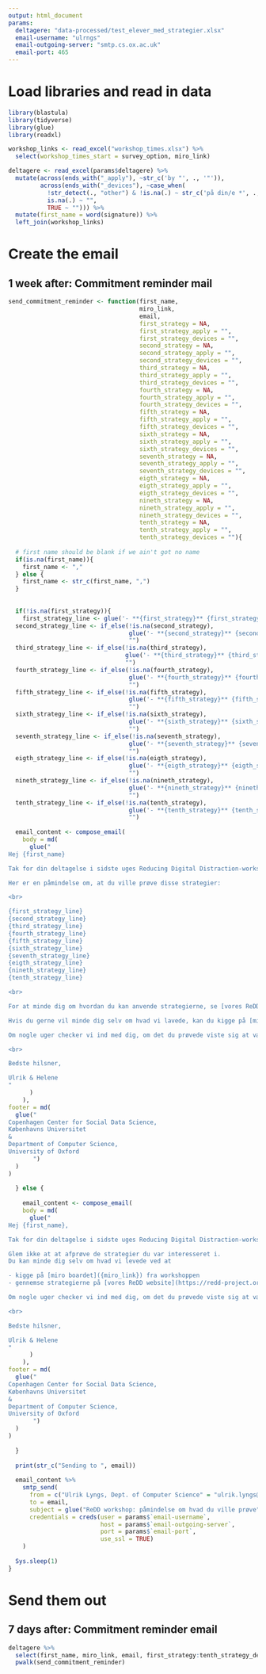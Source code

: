 ```yaml
---
output: html_document
params:
  deltagere: "data-processed/test_elever_med_strategier.xlsx"
  email-username: "ulrngs"
  email-outgoing-server: "smtp.cs.ox.ac.uk"
  email-port: 465
---
```


# Load libraries and read in data
```r
library(blastula)
library(tidyverse)
library(glue)
library(readxl)

workshop_links <- read_excel("workshop_times.xlsx") %>% 
  select(workshop_times_start = survey_option, miro_link)

deltagere <- read_excel(params$deltagere) %>% 
  mutate(across(ends_with("_apply"), ~str_c('by "', ., '"')),
         across(ends_with("_devices"), ~case_when(
           !str_detect(., "other") & !is.na(.) ~ str_c('på din/e *', ., '*'), 
           is.na(.) ~ "",
           TRUE ~ ""))) %>% 
  mutate(first_name = word(signature)) %>% 
  left_join(workshop_links)

```


# Create the email
## 1 week after: Commitment reminder mail
```r
send_commitment_reminder <- function(first_name, 
                                     miro_link, 
                                     email, 
                                     first_strategy = NA, 
                                     first_strategy_apply = "", 
                                     first_strategy_devices = "", 
                                     second_strategy = NA, 
                                     second_strategy_apply = "", 
                                     second_strategy_devices = "", 
                                     third_strategy = NA, 
                                     third_strategy_apply = "", 
                                     third_strategy_devices = "", 
                                     fourth_strategy = NA, 
                                     fourth_strategy_apply = "", 
                                     fourth_strategy_devices = "",
                                     fifth_strategy = NA, 
                                     fifth_strategy_apply = "", 
                                     fifth_strategy_devices = "",
                                     sixth_strategy = NA, 
                                     sixth_strategy_apply = "", 
                                     sixth_strategy_devices = "",
                                     seventh_strategy = NA, 
                                     seventh_strategy_apply = "", 
                                     seventh_strategy_devices = "",
                                     eigth_strategy = NA, 
                                     eigth_strategy_apply = "", 
                                     eigth_strategy_devices = "",
                                     nineth_strategy = NA, 
                                     nineth_strategy_apply = "", 
                                     nineth_strategy_devices = "",
                                     tenth_strategy = NA, 
                                     tenth_strategy_apply = "", 
                                     tenth_strategy_devices = ""){
  
  # first name should be blank if we ain't got no name
  if(is.na(first_name)){
    first_name <- ","
  } else {
    first_name <- str_c(first_name, ",")
  }
  
  
  if(!is.na(first_strategy)){
    first_strategy_line <- glue('- **{first_strategy}** {first_strategy_apply} {first_strategy_devices}')
  second_strategy_line <- if_else(!is.na(second_strategy),
                                  glue('- **{second_strategy}** {second_strategy_apply} {second_strategy_devices}'),
                                  "")
  third_strategy_line <- if_else(!is.na(third_strategy),
                                 glue('- **{third_strategy}** {third_strategy_apply} {third_strategy_devices}'),
                                 "")
  fourth_strategy_line <- if_else(!is.na(fourth_strategy),
                                  glue('- **{fourth_strategy}** {fourth_strategy_apply} {fourth_strategy_devices}'),
                                  "")
  fifth_strategy_line <- if_else(!is.na(fifth_strategy),
                                  glue('- **{fifth_strategy}** {fifth_strategy_apply} {fifth_strategy_devices}'),
                                  "")
  sixth_strategy_line <- if_else(!is.na(sixth_strategy),
                                  glue('- **{sixth_strategy}** {sixth_strategy_apply} {sixth_strategy_devices}'),
                                  "")
  seventh_strategy_line <- if_else(!is.na(seventh_strategy),
                                  glue('- **{seventh_strategy}** {seventh_strategy_apply} {seventh_strategy_devices}'),
                                  "")
  eigth_strategy_line <- if_else(!is.na(eigth_strategy),
                                  glue('- **{eigth_strategy}** {eigth_strategy_apply} {eigth_strategy_devices}'),
                                  "")
  nineth_strategy_line <- if_else(!is.na(nineth_strategy),
                                  glue('- **{nineth_strategy}** {nineth_strategy_apply} {nineth_strategy_devices}'),
                                  "")
  tenth_strategy_line <- if_else(!is.na(tenth_strategy),
                                  glue('- **{tenth_strategy}** {tenth_strategy_apply} {tenth_strategy_devices}'),
                                  "")
  
  email_content <- compose_email(
    body = md(
      glue("
Hej {first_name}

Tak for din deltagelse i sidste uges Reducing Digital Distraction-workshop!

Her er en påmindelse om, at du ville prøve disse strategier:

<br> 

{first_strategy_line}
{second_strategy_line}
{third_strategy_line}
{fourth_strategy_line}
{fifth_strategy_line}
{sixth_strategy_line}
{seventh_strategy_line}
{eigth_strategy_line}
{nineth_strategy_line}
{tenth_strategy_line}

<br>

For at minde dig om hvordan du kan anvende strategierne, se [vores ReDD website](https://redd-project.org/da/strategies/).

Hvis du gerne vil minde dig selv om hvad vi lavede, kan du kigge på [miro boardet]({miro_link}).

Om nogle uger checker vi ind med dig, om det du prøvede viste sig at være nyttigt. &#128522;

<br>

Bedste hilsner,

Ulrik & Helene
"
      )
    ),
footer = md(
  glue("
Copenhagen Center for Social Data Science,
Københavns Universitet
&       
Department of Computer Science,
University of Oxford
       ")
  )
)
    
  } else {
    
    email_content <- compose_email(
    body = md(
      glue("
Hej {first_name},

Tak for din deltagelse i sidste uges Reducing Digital Distraction-workshop!

Glem ikke at at afprøve de strategier du var interesseret i.
Du kan minde dig selv om hvad vi levede ved at

- kigge på [miro boardet]({miro_link}) fra workshoppen
- gennemse strategierne på [vores ReDD website](https://redd-project.org/da/strategies/).

Om nogle uger checker vi ind med dig, om det du prøvede viste sig at være nyttigt. &#128522;

<br>

Bedste hilsner,

Ulrik & Helene
"
      )
    ),
footer = md(
  glue("
Copenhagen Center for Social Data Science,
Københavns Universitet
&       
Department of Computer Science,
University of Oxford
       ")
  )
)
    
  }
  
  print(str_c("Sending to ", email))
  
  email_content %>% 
    smtp_send(
      from = c("Ulrik Lyngs, Dept. of Computer Science" = "ulrik.lyngs@cs.ox.ac.uk"),
      to = email,
      subject = glue("ReDD workshop: påmindelse om hvad du ville prøve"),
      credentials = creds(user = params$`email-username`,
                          host = params$`email-outgoing-server`,
                          port = params$`email-port`,
                          use_ssl = TRUE)
    )
  
  Sys.sleep(1)
}

```


# Send them out
## 7 days after: Commitment reminder email
```r
deltagere %>% 
  select(first_name, miro_link, email, first_strategy:tenth_strategy_devices) %>% 
  pwalk(send_commitment_reminder)

```
